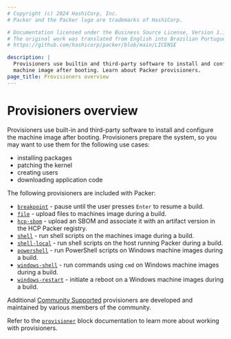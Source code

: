 ```yaml
---
# Copyright (c) 2024 HashiCorp, Inc.
# Packer and the Packer logo are trademarks of HashiCorp.

# Documentation licensed under the Business Source License, Version 1.1.
# The original work was translated from English into Brazilian Portuguese.
# https://github.com/hashicorp/packer/blob/main/LICENSE

description: |
  Provisioners use builtin and third-party software to install and configure the
  machine image after booting. Learn about Packer provisioners.
page_title: Provisioners overview
---
```


# Provisioners overview

Provisioners use built-in and third-party software to install and configure the machine image after
booting. Provisioners prepare the system, so you may want to use them for the following use cases:

- installing packages
- patching the kernel
- creating users
- downloading application code

The following provisioners are included with Packer:

- [`breakpoint`](/packer/docs/provisioners/breakpoint) - pause until the user presses `Enter` to resume
  a build.
- [`file`](/packer/docs/provisioners/file) - upload files to machines image during a build.
- [`hcp-sbom`](/packer/docs/provisioners/hcp-sbom) - upload an SBOM and associate it with an artifact
   version in the HCP Packer registry.
- [`shell`](/packer/docs/provisioners/shell) - run shell scripts on the machines image during a build.
- [`shell-local`](/packer/docs/provisioners/shell-local) - run shell scripts on the host running Packer
  during a build.
- [`powershell`](/packer/docs/provisioners/powershell) - run PowerShell scripts on Windows machine
  images during a build.
- [`windows-shell`](/packer/docs/provisioners/windows-shell) - run commands using `cmd` on Windows
  machine images during a build.
- [`windows-restart`](/packer/docs/provisioners/windows-restart) - initiate a reboot on a Windows
  machine images during a build.

Additional [Community Supported](/packer/docs/provisioners/community-supported) provisioners are
developed and maintained by various members of the community.

Refer to the [`provisioner`](/packer/docs/templates/hcl_templates/blocks/build/provisioner) block
documentation to learn more about working with provisioners.
